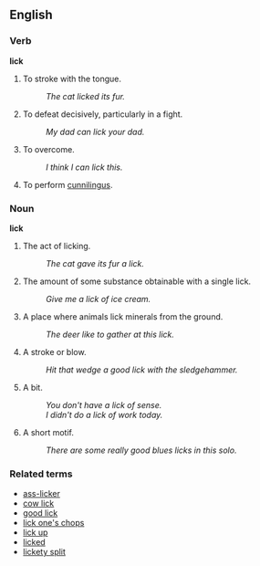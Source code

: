 ==English==

===Verb===
'''lick'''

# To stroke with the tongue.
#: ''The cat licked its fur.''
# {{colloquial}} To defeat decisively, particularly in a fight.
#: ''My dad can lick your dad.''
# {{colloquial}} To overcome.
#: ''I think I can lick this.''
# {{vulgar}} To perform [[cunnilingus]].

===Noun===
'''lick'''

# The act of licking.
#: ''The cat gave its fur a lick.''
# The amount of some substance obtainable with a single lick.
#: ''Give me a lick of ice cream.''
# A place where animals lick minerals from the ground.
#: ''The deer like to gather at this lick.''
# {{colloquial}} A stroke or blow.
#: ''Hit that wedge a good lick with the sledgehammer.''
# {{colloquial}} A bit.
#: ''You don't have a lick of sense.''
#: ''I didn't do a lick of work today.''
# {{music}} A short motif.
#: ''There are some really good blues licks in this solo.''

===Related terms===
*[[ass-licker]]
*[[cow lick]]
*[[good lick]]
*[[lick one's chops]]
*[[lick up]]
*[[licked]]
*[[lickety split]]